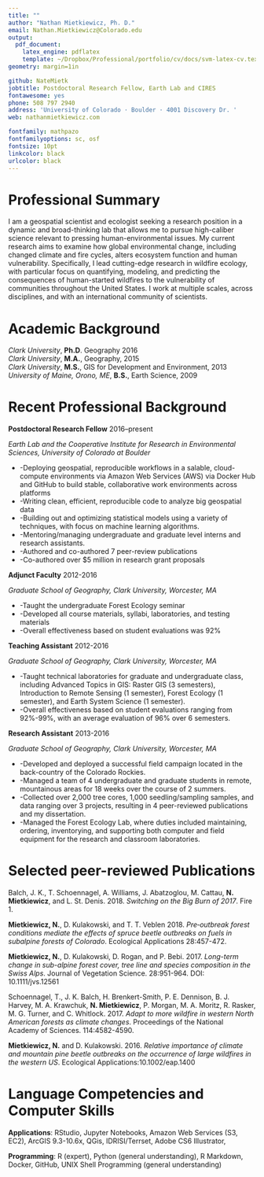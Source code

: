```yaml
---
title: ""
author: "Nathan Mietkiewicz, Ph. D."
email: Nathan.Mietkiewicz@Colorado.edu
output:
  pdf_document:
    latex_engine: pdflatex
    template: ~/Dropbox/Professional/portfolio/cv/docs/svm-latex-cv.tex
geometry: margin=1in

github: NateMietk
jobtitle: Postdoctoral Research Fellow, Earth Lab and CIRES
fontawesome: yes
phone: 508 797 2940
address: 'University of Colorado · Boulder · 4001 Discovery Dr. '
web: nathanmietkiewicz.com

fontfamily: mathpazo
fontfamilyoptions: sc, osf
fontsize: 10pt
linkcolor: black
urlcolor: black
---
```

# Professional Summary
I am a geospatial scientist and ecologist seeking a research position in a dynamic and broad-thinking lab that allows me to pursue high-caliber science relevant to pressing human-environmental issues. My current research aims to examine how global environmental change, including changed climate and fire cycles, alters ecosystem function and human vulnerability. Specifically, I lead cutting-edge research in wildfire ecology, with particular focus on quantifying, modeling, and predicting the consequences of human-started wildfires to the vulnerability of communities throughout the United States. I work at multiple scales, across disciplines, and with an international community of scientists. 

# Academic Background
*Clark University*, **Ph.D**. Geography \hfill 2016 \
*Clark University*, **M.A.**, Geography, \hfill 2015 \
*Clark University*, **M.S.**, GIS for Development and Environment, \hfill 2013 \
*University of Maine, Orono, ME*, **B.S.**, Earth Science, \hfill 2009

# Recent Professional Background
**Postdoctoral Research Fellow** \hfill 2016--present

*Earth Lab and the Cooperative Institute for Research in Environmental Sciences, University of Colorado at Boulder*

- -Deploying geospatial, reproducible workflows in a salable, cloud-compute environments via Amazon Web Services (AWS) via Docker Hub and GitHub to build stable, collaborative work environments across platforms
- -Writing clean, efficient, reproducible code to analyze big geospatial data
- -Building out and optimizing statistical models using a variety of techniques, with focus on machine learning algorithms.
- -Mentoring/managing undergraduate and graduate level interns and research assistants.
- -Authored and co-authored 7 peer-review publications 
- -Co-authored over $5 million in research grant proposals

**Adjunct Faculty** \hfill 2012-2016

*Graduate School of Geography, Clark University, Worcester, MA*

- -Taught the undergraduate Forest Ecology seminar
- -Developed all course materials, syllabi, laboratories, and testing materials
- -Overall effectiveness based on student evaluations was 92%

**Teaching Assistant** \hfill 2012-2016

*Graduate School of Geography, Clark University, Worcester, MA*

- -Taught technical laboratories for graduate and undergraduate class, including Advanced Topics in GIS: Raster GIS (3 semesters), Introduction to Remote Sensing (1 semester), Forest Ecology (1 semester), and Earth System Science (1 semester).
- -Overall effectiveness based on student evaluations ranging from 92%-99%, with an average evaluation of 96% over 6 semesters.

**Research Assistant** \hfill 2013-2016

*Graduate School of Geography, Clark University, Worcester, MA*

- -Developed and deployed a successful field campaign located in the back-country of the Colorado Rockies.
- -Managed a team of 4 undergraduate and graduate students in remote, mountainous areas for 18 weeks over the course of 2 summers.
- -Collected over 2,000 tree cores, 1,000 seedling/sampling samples, and data ranging over 3 projects, resulting in 4 peer-reviewed publications and my dissertation.
- -Managed the Forest Ecology Lab, where duties included maintaining, ordering, inventorying, and supporting both computer and field equipment for the research and classroom laboratories.  

# Selected peer-reviewed Publications 

Balch, J. K., T. Schoennagel, A. Williams, J. Abatzoglou, M. Cattau, **N. Mietkiewicz**, and L. St. Denis. 2018. *Switching on the Big Burn of 2017*. Fire 1.

**Mietkiewicz, N.**, D. Kulakowski, and T. T. Veblen 2018. *Pre‐outbreak forest conditions mediate the effects of spruce beetle outbreaks on fuels in subalpine forests of Colorado*. Ecological Applications 28:457-472.

**Mietkiewicz, N.**, D. Kulakowski, D. Rogan, and P. Bebi. 2017. *Long-term change in sub-alpine forest cover, tree line and species composition in the Swiss Alps*. Journal of Vegetation Science. 28:951-964. DOI: 10.1111/jvs.12561

Schoennagel, T., J. K. Balch, H. Brenkert-Smith, P. E. Dennison, B. J. Harvey, M. A. Krawchuk, **N. Mietkiewicz**, P. Morgan, M. A. Moritz, R. Rasker, M. G. Turner, and C. Whitlock. 2017. *Adapt to more wildfire in western North American forests as climate changes*. Proceedings of the National Academy of Sciences. 114:4582-4590.

**Mietkiewicz, N.** and D. Kulakowski. 2016. *Relative importance of climate and mountain pine beetle outbreaks on the occurrence of large wildfires in the western US*. Ecological Applications:10.1002/eap.1400

# Language Competencies and Computer Skills

**Applications**: RStudio, Jupyter Notebooks, Amazon Web Services (S3, EC2), ArcGIS 9.3-10.6x, QGis, IDRISI/Terrset, Adobe CS6 Illustrator, 

**Programming**: R (expert), Python (general understanding), R Markdown, Docker, GitHub, UNIX Shell Programming (general understanding)